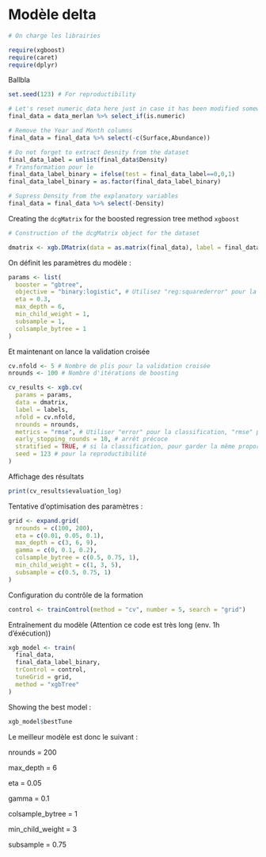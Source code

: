 # Modèle delta

```r
# On charge les librairies

require(xgboost)
require(caret)
require(dplyr)
```

Ballbla

```r
set.seed(123) # For reproductibility

# Let's reset numeric_data here just in case it has been modified somewhere else
final_data = data_merlan %>% select_if(is.numeric)

# Remove the Year and Month columns
final_data = final_data %>% select(-c(Surface,Abundance))

# Do not forget to extract Desnity from the dataset
final_data_label = unlist(final_data$Density)
# Transformation pour le 
final_data_label_binary = ifelse(test = final_data_label==0,0,1)
final_data_label_binary = as.factor(final_data_label_binary)

# Supress Density from the explanatory variables
final_data = final_data %>% select(-Density)
```

Creating the `dcgMatrix` for the boosted regression tree method `xgboost`

```r
# Construction of the dcgMatrix object for the dataset

dmatrix <- xgb.DMatrix(data = as.matrix(final_data), label = final_data_label_binary)
```

On définit les paramètres du modèle :

```r
params <- list(
  booster = "gbtree",
  objective = "binary:logistic", # Utilisez "reg:squarederror" pour la régression
  eta = 0.3,
  max_depth = 6,
  min_child_weight = 1,
  subsample = 1,
  colsample_bytree = 1
)
```

Et maintenant on lance la validation croisée

```r
cv.nfold <- 5 # Nombre de plis pour la validation croisée
nrounds <- 100 # Nombre d'itérations de boosting

cv_results <- xgb.cv(
  params = params,
  data = dmatrix,
  label = labels,
  nfold = cv.nfold,
  nrounds = nrounds,
  metrics = "rmse", # Utiliser "error" pour la classification, "rmse" pour la régression, etc.
  early_stopping_rounds = 10, # arrêt précoce
  stratified = TRUE, # si la classification, pour garder la même proportion de classes dans chaque pli
  seed = 123 # pour la reproductibilité
)
```

Affichage des résultats

```r
print(cv_results$evaluation_log)
```

Tentative d'optimisation des paramètres :

```r
grid <- expand.grid(
  nrounds = c(100, 200),
  eta = c(0.01, 0.05, 0.1),
  max_depth = c(3, 6, 9),
  gamma = c(0, 0.1, 0.2),
  colsample_bytree = c(0.5, 0.75, 1),
  min_child_weight = c(1, 3, 5),
  subsample = c(0.5, 0.75, 1)
)
```

Configuration du contrôle de la formation

```r
control <- trainControl(method = "cv", number = 5, search = "grid")
```

Entraînement du modèle (Attention ce code est très long (env. 1h d'éxécution))

```r
xgb_model <- train(
  final_data,
  final_data_label_binary,
  trControl = control,
  tuneGrid = grid,
  method = "xgbTree"
)
```

Showing the best model :

```r
xgb_model$bestTune
```

Le meilleur modèle est donc le suivant :

nrounds = 200

max_depth = 6

eta = 0.05

gamma = 0.1

colsample_bytree = 1

min_child_weight = 3

subsample = 0.75
